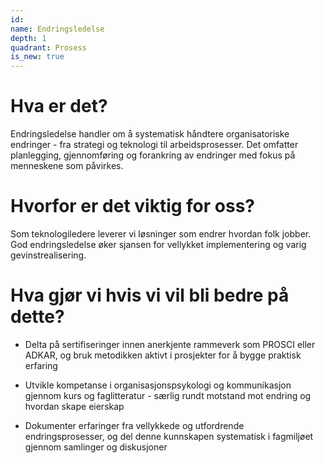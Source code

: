 ```yaml
---
id:
name: Endringsledelse
depth: 1
quadrant: Prosess
is_new: true
---
```


# Hva er det?
Endringsledelse handler om å systematisk håndtere organisatoriske endringer - fra strategi og teknologi til arbeidsprosesser. Det omfatter planlegging, gjennomføring og forankring av endringer med fokus på menneskene som påvirkes.

# Hvorfor er det viktig for oss?
Som teknologiledere leverer vi løsninger som endrer hvordan folk jobber. God endringsledelse øker sjansen for vellykket implementering og varig gevinstrealisering.

# Hva gjør vi hvis vi vil bli bedre på dette?
* Delta på sertifiseringer innen anerkjente rammeverk som PROSCI eller ADKAR, og bruk metodikken aktivt i prosjekter for å bygge praktisk erfaring

* Utvikle kompetanse i organisasjonspsykologi og kommunikasjon gjennom kurs og faglitteratur - særlig rundt motstand mot endring og hvordan skape eierskap

* Dokumenter erfaringer fra vellykkede og utfordrende endringsprosesser, og del denne kunnskapen systematisk i fagmiljøet gjennom samlinger og diskusjoner